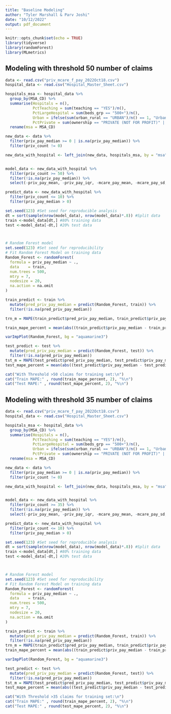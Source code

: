 ```yaml
---
title: "Baseline Modeling"
author: "Tyler Marshall & Parv Joshi"
date: "10/12/2022"
output: pdf_document
---
```


```r
knitr::opts_chunk$set(echo = TRUE)
library(tidyverse)
library(randomForest)
library(MLmetrics)
```

## Modeling with threshold 50 number of claims

```r
data <- read.csv("priv_mcare_f_pay_2022Oct18.csv")
hospital_data <- read.csv("Hospital_Master_Sheet.csv")

hospitals_msa <- hospital_data %>%
  group_by(MSA_CD) %>%
  summarise(Hospitals = n(),
            PctTeaching = sum(teaching == "YES")/n(),
            PctLargeHospital = sum(beds_grp == "500+")/n(),
            Urban = ifelse(sum(urban_rural == "URBAN")/n() == 1, "Urban","Rural"),
            PctPrivate = sum(ownership == "PRIVATE (NOT FOR PROFIT)" | ownership == "PRIVATE (FOR PROFIT)")/n()) %>%
  rename(msa = MSA_CD)

new_data <- data %>%
  filter(priv_pay_median >= 0 | is.na(priv_pay_median)) %>%
  filter(priv_count != 0)

new_data_with_hospital <- left_join(new_data, hospitals_msa, by = "msa")


model_data <- new_data_with_hospital %>%
  filter(priv_count >= 50) %>%
  filter(!is.na(priv_pay_median)) %>%
  select(-priv_pay_mean, -priv_pay_iqr, -mcare_pay_mean, -mcare_pay_sd, -Urban, -msa)

predict_data <- new_data_with_hospital %>%
  filter(priv_count <= 10) %>%
  filter(priv_pay_median > 0)

set.seed(123) #Set seed for reproducible analysis
dt = sort(sample(nrow(model_data), nrow(model_data)*.8)) #Split data
train <-model_data[dt,] #80% training data
test <-model_data[-dt,] #20% test data



# Random Forest model
set.seed(123) #Set seed for reproducibility 
# Fit Random Forest Model on training data
Random_Forest <- randomForest(
  formula = priv_pay_median ~ .,
  data    = train,
  num.trees = 500,
  mtry = 7,
  nodesize = 20,
  na.action = na.omit
)

train_predict <- train %>%
  mutate(pred_priv_pay_median = predict(Random_Forest, train)) %>%
  filter(!is.na(pred_priv_pay_median))

trn_m = MAPE(train_predict$pred_priv_pay_median, train_predict$priv_pay_median)

train_mape_percent = mean(abs((train_predict$priv_pay_median - train_predict$pred_priv_pay_median)/train_predict$priv_pay_median),na.rm = T)*100
```


```r
varImpPlot(Random_Forest, bg = "aquamarine3")

```


```r
test_predict <- test %>%
  mutate(pred_priv_pay_median = predict(Random_Forest, test)) %>%
  filter(!is.na(pred_priv_pay_median))
tst_m = MAPE(test_predict$pred_priv_pay_median, test_predict$priv_pay_median)
test_mape_percent = mean(abs((test_predict$priv_pay_median - test_predict$pred_priv_pay_median)/test_predict$priv_pay_median),na.rm = T)*100
```

```r
cat("With Threshold >50 claims for training set:\n")
cat("Train MAPE:" , round(train_mape_percent, 2), "%\n")
cat("Test MAPE:" , round(test_mape_percent, 2), "%\n")
```


## Modeling with threshold 35 number of claims

```r
data <- read.csv("priv_mcare_f_pay_2022Oct18.csv")
hospital_data <- read.csv("Hospital_Master_Sheet.csv")

hospitals_msa <- hospital_data %>%
  group_by(MSA_CD) %>%
  summarise(Hospitals = n(),
            PctTeaching = sum(teaching == "YES")/n(),
            PctLargeHospital = sum(beds_grp == "500+")/n(),
            Urban = ifelse(sum(urban_rural == "URBAN")/n() == 1, "Urban","Rural"),
            PctPrivate = sum(ownership == "PRIVATE (NOT FOR PROFIT)" | ownership == "PRIVATE (FOR PROFIT)")/n()) %>%
  rename(msa = MSA_CD)

new_data <- data %>%
  filter(priv_pay_median >= 0 | is.na(priv_pay_median)) %>%
  filter(priv_count != 0)

new_data_with_hospital <- left_join(new_data, hospitals_msa, by = "msa")


model_data <- new_data_with_hospital %>%
  filter(priv_count >= 35) %>%
  filter(!is.na(priv_pay_median)) %>%
  select(-priv_pay_mean, -priv_pay_iqr, -mcare_pay_mean, -mcare_pay_sd,-Urban, -msa)

predict_data <- new_data_with_hospital %>%
  filter(priv_count <= 10) %>%
  filter(priv_pay_median > 0)

set.seed(123) #Set seed for reproducible analysis
dt = sort(sample(nrow(model_data), nrow(model_data)*.8)) #Split data
train <-model_data[dt,] #80% training data
test <-model_data[-dt,] #20% test data



# Random Forest model
set.seed(123) #Set seed for reproducibility 
# Fit Random Forest Model on training data
Random_Forest <- randomForest(
  formula = priv_pay_median ~ .,
  data    = train,
  num.trees = 500,
  mtry = 7,
  nodesize = 20,
  na.action = na.omit
)

train_predict <- train %>%
  mutate(pred_priv_pay_median = predict(Random_Forest, train)) %>%
  filter(!is.na(pred_priv_pay_median))
trn_m = MAPE(train_predict$pred_priv_pay_median, train_predict$priv_pay_median)
train_mape_percent = mean(abs((train_predict$priv_pay_median - train_predict$pred_priv_pay_median)/train_predict$priv_pay_median),na.rm = T)*100
```

```r
varImpPlot(Random_Forest, bg = "aquamarine3")

```

```r
test_predict <- test %>%
  mutate(pred_priv_pay_median = predict(Random_Forest, test)) %>%
  filter(!is.na(pred_priv_pay_median))
tst_m = MAPE(test_predict$pred_priv_pay_median, test_predict$priv_pay_median)
test_mape_percent = mean(abs((test_predict$priv_pay_median - test_predict$pred_priv_pay_median)/test_predict$priv_pay_median),na.rm = T)*100
```

```r
cat("With Threshold >35 claims for training set:\n")
cat("Train MAPE:" , round(train_mape_percent, 2), "%\n")
cat("Test MAPE:" , round(test_mape_percent, 2), "%\n")
```
